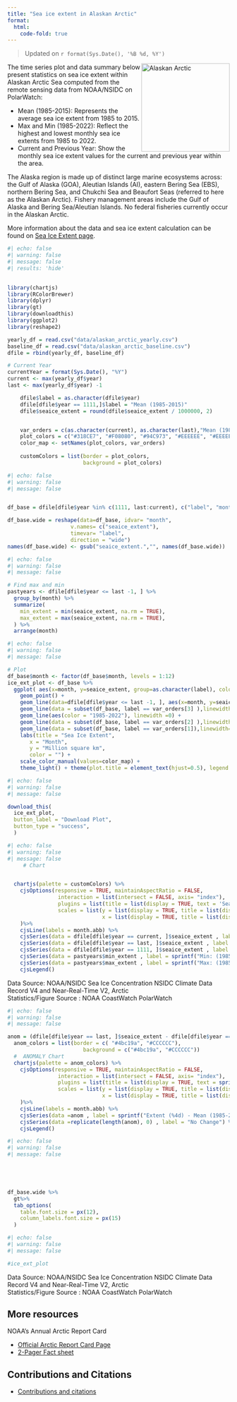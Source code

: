 ```yaml
---
title: "Sea ice extent in Alaskan Arctic"
format: 
  html:
    code-fold: true
---
```



> Updated on `r format(Sys.Date(), '%B %d, %Y')`

<img src="img/arctic.png" alt="Alaskan Arctic" style="float: right; width: 200px;"/>


The time series plot and data summary below present statistics on sea ice extent within Alaskan Arctic Sea
computed from the remote sensing data from NOAA/NSIDC on PolarWatch:

* Mean (1985-2015): Represents the average sea ice extent from 1985 to 2015.
* Max and Min (1985-2022): Reflect the highest and lowest monthly sea ice extents from 1985 to 2022.
* Current and Previous Year: Show the monthly sea ice extent values for the current and previous year within the area.

The Alaska region is made up of distinct large marine ecosystems across: the Gulf of Alaska (GOA), Aleutian Islands (AI), eastern Bering Sea (EBS), northern Bering Sea, and Chukchi Sea and Beaufort Seas (referred to here as the Alaskan Arctic). Fishery management areas include the Gulf of Alaska and Bering Sea/Aleutian Islands. No federal fisheries currently occur in the Alaskan Arctic.

More information about the data and sea ice extent calculation can be found on [Sea Ice Extent page](extent.html).




```r
#| echo: false
#| warning: false
#| message: false
#| results: 'hide'

 
library(chartjs)
library(RColorBrewer)
library(dplyr)
library(gt)
library(downloadthis)
library(ggplot2)
library(reshape2)

yearly_df = read.csv("data/alaskan_arctic_yearly.csv")
baseline_df = read.csv("data/alaskan_arctic_baseline.csv")
dfile = rbind(yearly_df, baseline_df)

# Current Year
currentYear = format(Sys.Date(), "%Y")
current <- max(yearly_df$year)
last <- max(yearly_df$year) -1 

    dfile$label = as.character(dfile$year)
    dfile[dfile$year == 1111,]$label = "Mean (1985-2015)"
    dfile$seaice_extent = round(dfile$seaice_extent / 1000000, 2)


    var_orders = c(as.character(current), as.character(last),"Mean (1985-2015)", "1985-2022")
    plot_colors = c("#318CE7", "#F08080", "#94C973", "#EEEEEE", "#EEEEEE", "#EEEEEE")
    color_map <- setNames(plot_colors, var_orders)
 
    customColors = list(border = plot_colors,
                        background = plot_colors)

```


```r
#| echo: false
#| warning: false
#| message: false


df_base = dfile[dfile$year %in% c(1111, last:current), c("label", "month", "seaice_extent", "year" )]

df_base.wide = reshape(data=df_base, idvar= "month",
                    v.names= c("seaice_extent"),
                    timevar= "label",
                    direction = "wide")
names(df_base.wide) <- gsub("seaice_extent.","", names(df_base.wide))

```

```r
#| echo: false
#| warning: false
#| message: false

# Find max and min
pastyears <- dfile[dfile$year <= last -1, ] %>%
  group_by(month) %>%
  summarize(
    min_extent = min(seaice_extent, na.rm = TRUE),
    max_extent = max(seaice_extent, na.rm = TRUE),
  ) %>%
  arrange(month)
```
```r
#| echo: false
#| warning: false
#| message: false

# Plot
df_base$month <- factor(df_base$month, levels = 1:12)
ice_ext_plot <- df_base %>%  
  ggplot( aes(x=month, y=seaice_extent, group=as.character(label), color=as.character(label))) +
    geom_point() +
    geom_line(data=dfile[dfile$year <= last -1, ], aes(x=month, y=seaice_extent), color='#eeeeee', label = "1985-2022") +
    geom_line(data = subset(df_base, label == var_orders[3] ),linewidth=1) +
    geom_line(aes(color = "1985-2022"), linewidth =0) +
    geom_line(data = subset(df_base, label == var_orders[2] ),linewidth=1) +
    geom_line(data = subset(df_base, label == var_orders[1]),linewidth=1) +
    labs(title = "Sea Ice Extent",
       x = "Month",
       y = "Million square km",
       color = "") +
    scale_color_manual(values=color_map) +
    theme_light() + theme(plot.title = element_text(hjust=0.5), legend.position="top") 

``` 
```r
#| echo: false
#| warning: false
#| message: false

download_this(
  ice_ext_plot,
  button_label = "Download Plot",
  button_type = "success",
  )
```

```r
#| echo: false
#| warning: false
#| message: false
     # Chart


  chartjs(palette = customColors) %>%
    cjsOptions(responsive = TRUE, maintainAspectRatio = FALSE,
                interaction = list(intersect = FALSE, axis= "index"),
                plugins = list(title = list(display = TRUE, text = 'Sea Ice Extent')),
                scales = list(y = list(display = TRUE, title = list(display = TRUE, text = 'Million square km')),
                              x = list(display = TRUE, title = list(display = TRUE, text = 'Month')))
    )%>%
    cjsLine(labels = month.abb) %>%
    cjsSeries(data = dfile[dfile$year == current, ]$seaice_extent , label = var_orders[1]) %>%
    cjsSeries(data = dfile[dfile$year == last, ]$seaice_extent , label = var_orders[2]) %>%
    cjsSeries(data = dfile[dfile$year == 1111, ]$seaice_extent , label = var_orders[3]) %>%
    cjsSeries(data = pastyears$min_extent , label = sprintf("Min: (1985-%4d)", last-1)) %>%
    cjsSeries(data = pastyears$max_extent , label = sprintf("Max: (1985-%4d)", last-1)) %>%
    cjsLegend()

```
Data Source: NOAA/NSIDC Sea Ice Concentration NSIDC Climate Data Record V4 and Near-Real-Time V2, Arctic <br/>
Statistics/Figure Source : NOAA CoastWatch PolarWatch 


```r
#| echo: false
#| warning: false
#| message: false

anom = (dfile[dfile$year == last, ]$seaice_extent - dfile[dfile$year == 1111, ]$seaice_extent) * 10000000
  anom_colors = list(border = c( "#4bc19a", "#CCCCCC"),
                        background = c("#4bc19a", "#CCCCCC"))
  #  ANOMALY Chart
  chartjs(palette = anom_colors) %>%
    cjsOptions(responsive = TRUE, maintainAspectRatio = FALSE,
                interaction = list(intersect = FALSE, axis= "index"),
                plugins = list(title = list(display = TRUE, text = sprintf("Year %4d Sea Ice Extent Anomaly", last))),
                scales = list(y = list(display = TRUE, title = list(display = TRUE, text = 'Square km')),
                              x = list(display = TRUE, title = list(display = TRUE, text = 'Month')))
    )%>%
    cjsLine(labels = month.abb) %>%
    cjsSeries(data =anom , label = sprintf("Extent (%4d) - Mean (1985-2015)", last)) %>%
    cjsSeries(data =replicate(length(anom), 0) , label = "No Change") %>%
    cjsLegend()

```


```r
#| echo: false
#| warning: false
#| message: false


 


df_base.wide %>%
  gt%>%
  tab_options(
    table.font.size = px(12),  
    column_labels.font.size = px(15)  
  )
```

```r
#| echo: false
#| warning: false
#| message: false

#ice_ext_plot

```

Data Source: NOAA/NSIDC Sea Ice Concentration NSIDC Climate Data Record V4 and Near-Real-Time V2, Arctic <br/>
Statistics/Figure Source : NOAA CoastWatch PolarWatch 

## More resources

NOAA's Annual Arctic Report Card

  * [Official Arctic Report Card Page](https://arctic.noaa.gov/report-card/report-card-2023/videos-and-animations-2023/)
  * [2-Pager Fact sheet](https://docs.google.com/presentation/d/1TaKzJqPx-OeYcCZZLVqcPx0n4ilq7NKBaG1Qfwp-anE/edit#slide=id.g192e9543f73_0_16)


## Contributions and Citations

* [Contributions and citations](citations.html)
